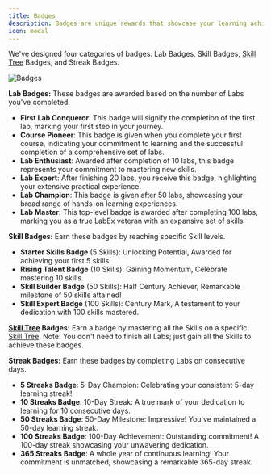 ```yaml
---
title: Badges
description: Badges are unique rewards that showcase your learning achievements.
icon: medal
---
```


We've designed four categories of badges: Lab Badges, Skill Badges, [Skill Tree](/using-labex/quick-start#skill-trees) Badges, and Streak Badges.

![Badges](/images/badges.png)

<AccordionGroup>
<Accordion title="Lab Badges" icon="flask">

**Lab Badges:** These badges are awarded based on the number of Labs you've completed.

- **First Lab Conqueror**: This badge will signify the completion of the first lab, marking your first step in your journey.
- **Course Pioneer**: This badge is given when you complete your first course, indicating your commitment to learning and the successful completion of a comprehensive set of labs.
- **Lab Enthusiast**: Awarded after completion of 10 labs, this badge represents your commitment to mastering new skills.
- **Lab Expert**: After finishing 20 labs, you receive this badge, highlighting your extensive practical experience.
- **Lab Champion**: This badge is given after 50 labs, showcasing your broad range of hands-on learning experiences.
- **Lab Master**: This top-level badge is awarded after completing 100 labs, marking you as a true LabEx veteran with an expansive set of skills

</Accordion>

<Accordion title="Skill Badges" icon="medal">

**Skill Badges:** Earn these badges by reaching specific Skill levels.

- **Starter Skills Badge** (5 Skills): Unlocking Potential, Awarded for achieving your first 5 skills.
- **Rising Talent Badge** (10 Skills): Gaining Momentum, Celebrate mastering 10 skills.
- **Skill Builder Badge** (50 Skills): Half Century Achiever, Remarkable milestone of 50 skills attained!
- **Skill Expert Badge** (100 Skills): Century Mark, A testament to your dedication with 100 skills mastered.

</Accordion>

<Accordion title="Skill Tree Badges" icon="tree">

**[Skill Tree](/using-labex/quick-start#skill-trees) Badges:** Earn a badge by mastering all the Skills on a specific [Skill Tree](/using-labex/quick-start#skill-trees). Note: You don't need to finish all Labs; just gain all the Skills to achieve these badges.

</Accordion>

<Accordion title="Streak Badges" icon="fire">

**Streak Badges:** Earn these badges by completing Labs on consecutive days.

- **5 Streaks Badge**: 5-Day Champion: Celebrating your consistent 5-day learning streak!
- **10 Streaks Badge**: 10-Day Streak: A true mark of your dedication to learning for 10 consecutive days.
- **50 Streaks Badge**: 50-Day Milestone: Impressive! You've maintained a 50-day learning streak.
- **100 Streaks Badge**: 100-Day Achievement: Outstanding commitment! A 100-day streak showcasing your unwavering dedication.
- **365 Streaks Badge**: A whole year of continuous learning! Your commitment is unmatched, showcasing a remarkable 365-day streak.

</Accordion>
</AccordionGroup>
